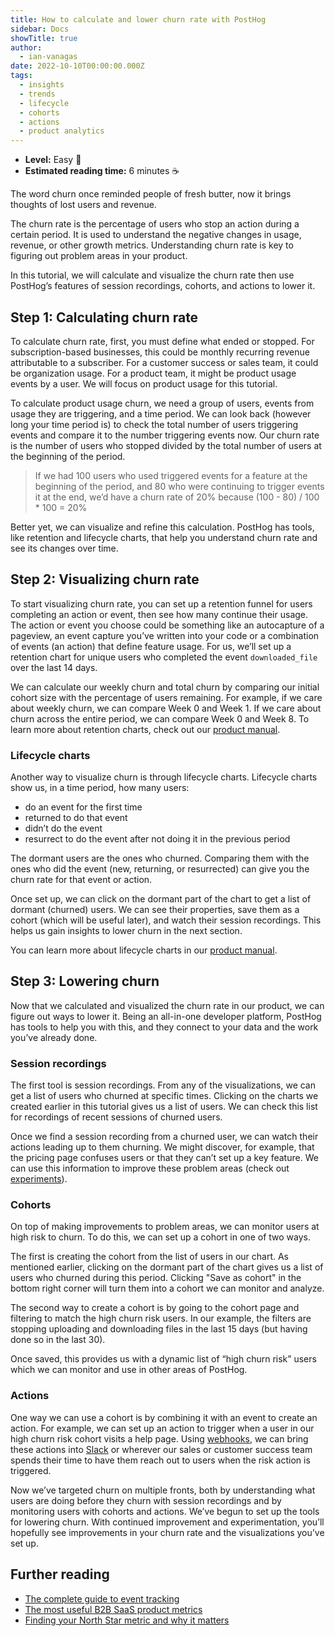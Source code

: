 ```yaml
---
title: How to calculate and lower churn rate with PostHog
sidebar: Docs
showTitle: true
author:
  - ian-vanagas
date: 2022-10-10T00:00:00.000Z
tags:
  - insights
  - trends
  - lifecycle
  - cohorts
  - actions
  - product analytics
---
```


- **Level:** Easy 🦔
- **Estimated reading time:** 6 minutes ☕️

The word churn once reminded people of fresh butter, now it brings thoughts of lost users and revenue.

The churn rate is the percentage of users who stop an action during a certain period. It is used to understand the negative changes in usage, revenue, or other growth metrics. Understanding churn rate is key to figuring out problem areas in your product. 

In this tutorial, we will calculate and visualize the churn rate then use PostHog’s features of session recordings, cohorts, and actions to lower it.

## Step 1: Calculating churn rate

To calculate churn rate, first, you must define what ended or stopped. For subscription-based businesses, this could be monthly recurring revenue attributable to a subscriber. For a customer success or sales team, it could be organization usage. For a product team, it might be product usage events by a user. We will focus on product usage for this tutorial.

To calculate product usage churn, we need a group of users, events from usage they are triggering, and a time period. We can look back (however long your time period is) to check the total number of users triggering events and compare it to the number triggering events now. Our churn rate is the number of users who stopped divided by the total number of users at the beginning of the period.

> If we had 100 users who used triggered events for a feature at the beginning of the period, and 80 who were continuing to trigger events it at the end, we’d have a churn rate of 20% because (100 - 80) / 100 * 100 = 20%

Better yet, we can visualize and refine this calculation. PostHog has tools, like retention and lifecycle charts, that help you understand churn rate and see its changes over time.

## Step 2: Visualizing churn rate

<MaxCTA question="What's my churn rate?" />

To start visualizing churn rate, you can set up a retention funnel for users completing an action or event, then see how many continue their usage. The action or event you choose could be something like an autocapture of a pageview, an event capture you’ve written into your code or a combination of events (an action) that define feature usage. For us, we’ll set up a retention chart for unique users who completed the event `downloaded_file` over the last 14 days. 

<ProductScreenshot
    imageLight = {retentionChartLight} 
    imageDark = {retentionChartDark}
    classes="rounded"
    alt="Retention chart"
/>

We can calculate our weekly churn and total churn by comparing our initial cohort size with the percentage of users remaining. For example, if we care about weekly churn, we can compare Week 0 and Week 1. If we care about churn across the entire period, we can compare Week 0 and Week 8. To learn more about retention charts, check out our [product manual](/manual/retention).

### Lifecycle charts

Another way to visualize churn is through lifecycle charts. Lifecycle charts show us, in a time period, how many users:

- do an event for the first time
- returned to do that event
- didn’t do the event
- resurrect to do the event after not doing it in the previous period

The dormant users are the ones who churned. Comparing them with the ones who did the event (new, returning, or resurrected) can give you the churn rate for that event or action.

<ProductScreenshot
    imageLight = {lifeCycleLight} 
    imageDark = {lifeCycleDark}
    classes="rounded"
    alt="Lifecycle chart"
/>

Once set up, we can click on the dormant part of the chart to get a list of dormant (churned) users. We can see their properties, save them as a cohort (which will be useful later), and watch their session recordings. This helps us gain insights to lower churn in the next section.

You can learn more about lifecycle charts in our [product manual](/manual/lifecycle). 

## Step 3: Lowering churn

Now that we calculated and visualized the churn rate in our product, we can figure out ways to lower it. Being an all-in-one developer platform, PostHog has tools to help you with this, and they connect to your data and the work you’ve already done.

### Session recordings

The first tool is session recordings. From any of the visualizations, we can get a list of users who churned at specific times. Clicking on the charts we created earlier in this tutorial gives us a list of users. We can check this list for recordings of recent sessions of churned users.

Once we find a session recording from a churned user, we can watch their actions leading up to them churning. We might discover, for example, that the pricing page confuses users or that they can’t set up a key feature. We can use this information to improve these problem areas (check out [experiments](/manual/experimentation)).

### Cohorts

On top of making improvements to problem areas, we can monitor users at high risk to churn. To do this, we can set up a cohort in one of two ways.

The first is creating the cohort from the list of users in our chart. As mentioned earlier, clicking on the dormant part of the chart gives us a list of users who churned during this period. Clicking "Save as cohort" in the bottom right corner will turn them into a cohort we can monitor and analyze.

The second way to create a cohort is by going to the cohort page and filtering to match the high churn risk users. In our example, the filters are stopping uploading and downloading files in the last 15 days (but having done so in the last 30).

<ProductScreenshot
    imageLight = {churnRiskCohortLight} 
    imageDark = {churnRiskCohortDark}
    classes="rounded"
    alt="Churn risk cohort"
/>


Once saved, this provides us with a dynamic list of “high churn risk” users which we can monitor and use in other areas of PostHog.

### Actions

One way we can use a cohort is by combining it with an event to create an action. For example, we can set up an action to trigger when a user in our high churn risk cohort visits a help page. Using [webhooks](/docs/integrate/webhooks), we can bring these actions into [Slack](/docs/integrate/webhooks/slack) or wherever our sales or customer success team spends their time to have them reach out to users when the risk action is triggered.

<ProductScreenshot
    imageLight = {churnRiskActionLight} 
    imageDark = {churnRiskActionDark}
    classes="rounded"
    alt="Churn risk action"
/>

Now we’ve targeted churn on multiple fronts, both by understanding what users are doing before they churn with session recordings and by monitoring users with cohorts and actions. We’ve begun to set up the tools for lowering churn. With continued improvement and experimentation, you’ll hopefully see improvements in your churn rate and the visualizations you’ve set up.

## Further reading

- [The complete guide to event tracking](/tutorials/event-tracking-guide)
- [The most useful B2B SaaS product metrics](/blog/b2b-saas-product-metrics)
- [Finding your North Star metric and why it matters](/blog/north-star-metrics)

<NewsletterForm />